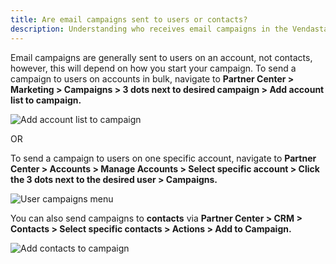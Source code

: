 ```yaml
---
title: Are email campaigns sent to users or contacts?
description: Understanding who receives email campaigns in the Vendasta platform
---
```


Email campaigns are generally sent to users on an account, not contacts, however, this will depend on how you start your campaign. To send a campaign to users on accounts in bulk, navigate to **Partner Center > Marketing > Campaigns > 3 dots next to desired campaign > Add account list to campaign.**

![Add account list to campaign](/img/marketing/marketing-campaigns/add-account-list-to-campaign.jpg)

OR 

To send a campaign to users on one specific account, navigate to **Partner Center > Accounts > Manage Accounts > Select specific account > Click the 3 dots next to the desired user > Campaigns.**

![User campaigns menu](/img/marketing/marketing-campaigns/user-campaigns-menu.jpg)

You can also send campaigns to **contacts** via **Partner Center > CRM > Contacts > Select specific contacts > Actions > Add to Campaign.**

![Add contacts to campaign](/img/marketing/marketing-campaigns/add-contacts-to-campaign.jpg)